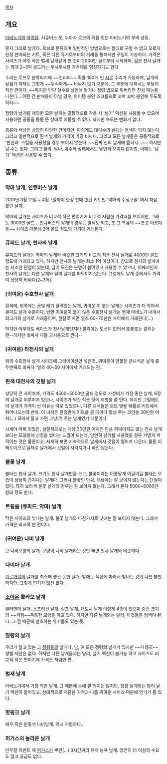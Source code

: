 [[목차]]
== 개요 ==
[[마비노기]]의 [[마비노기/아이템|아이템]]. 서큐버스 옷, 누아자 로브의 뒤를 잇는 마비노기의 부의 상징.

문자 그대로 날개다. 로브로 분류되며 일반적인 방법으로는 절대로 구할 수 없고 오로지 한정 판매되는 키트, 혹은 다른 유저로부터의 거래를 통해서만 구입이 가능하다. 가격은 사이즈가 아주 작은 벌새 날개같이 싼 것이 2000만 골드부터 시작하며, 검은 천사 날개는 최대 2~3억 골드라는 무시무시한 가격대를 형성하기도 한다.

수리는 로브로 분류되기에 ~~진리의~~ 확률 100% 인 [[시몬(마비노기)|시몬]] 수리가 가능하며, 날개의 상점가 자체도 그렇게 ~~무식하게~~ 비싸지 않기 때문에, 그 부분에 대해서는 부담이 적은 편이다. ~~하지만 만약 실수로 상점에 팔거나 정령 밥으로 줘버리면 진심 피눈물 나온다... 이런 건 판매용이 아닐 경우, 아이템 봉인 스크롤으로 꼬박 꼬박 봉인해 두도록 하자~~

정령의 날개를 제외한 모든 날개는 공통적으로 착용 시 '날기' 액션을 사용할 수 있으며 사용하면 공중을 둥둥 뜬 상태로 이동할 수 있다. 하지만 속도는 변화가 없다.

종류와 색상은 상당히 다양한 편이지만, 아쉽게도 대다수의 날개는 염색이 되지 않는다. 그리고 일반적으로 흰색 날개의 가격이 가장 비싸다. 그리고 모든 날개들은 공통적으로 '반신화' 스킬을 사용했을 경우 보이지 않는다. ~~진짜 신의 날개에 묻혀서...~~ 하지만 날 수는 있다. 그리고 팔라, 닼나, 야수화 상태에서도 당연히 보이지 않지만, 이때도 '날기' 액션은 사용할 수 있다.

== 종류 ==
=== 악마 날개, 인큐버스 날개 ===
2013년 3월 21일 ~ 4월 7일까지 한정 판매 했던 키트인 '악마의 수정구슬' 에서 처음 풀린 날개.

악마의 날개는 사이즈가 비교적 작은 편이기에 비교적 저렴한 가격대를 보이지만, 그래도 3000만 골드... 인큐버스의 날개의 경우는 염색도 되고, 또 그 특유의 ~~크고 아름다운~~ 사이즈 때문에 2억 골드 정도의 가격에 거래된다.

=== 큐피드 날개, 천사의 날개 ===
큐피드의 날개는 악마의 날개와 비슷한 크기의 비교적 작은 천사 날개로 4000만 골드 정도에 거래되고 있다, 하지만 천사의 날개는 최소 1억 이상이다. 참고로 천사의 날개에는 사소한 단점이 있는데, 날기 모션은 분명히 붙어있고 사용할 수 있으나, 어째서인지 천사의 날개는 다른 날개와 달리 날개를 퍼덕이지 않는다. 그럼에도 날개 중에서도 가격이 상당히 비싸다(2~3억).

=== (귀여운) 수호천사 날개 ===
흰색에, 위쪽에는 금빛 태가 달려있는 날개, 귀여운 이 붙는 날개는 사이즈가 더 작아서 큐피드 날개 수준이다.
반면 귀여운이 붙지 않은 수호천사 날개는 현재 마비노기 내에서 최고가의 날개로 거래중이며, 현찰로 치면 얼추 60~70만원 사이에서 거래된다(...)

하지만 아무래도 베이스가 천사날개인지라 펄럭이는 모션이 없어서 호불호는 갈리는 편--하지만 비싸서 다들 과시용으로 낀다--

=== (귀여운) 타천사의 날개 ===
위의 수호천사 날개 시리즈에 그라데이션만 넣은것, 귀여운이 안붙은 큰녀석은 날개 중 두번째로 비싸다. 얼추 40~50 사이에서 거래되는 편.

=== 흰색 대천사의 깃털 날개 ===
상당히 큰 사이즈에, 가격도 4500~5000만 골드 정도로 가성비가 가장 좋은 날개, 6장의 날개로 이루어져 있으나, 사이즈가 약간 작은 탓에 취향을 좀 탄다. 하지만 그럼에도 이 날개가 가격이 싼 이유는 따로 있었으니, 다른 녀석들은 로또 맞을 확률로 키트에서 튀어나오는데 반해, 이 녀석은 한정판매 키트를 깔 때마다 항상 주는 코인을 30만원 어치(...) 모아서 들고 가면 그냥(?) 주는 날개였기 때문이다.

시세야 어찌 되었든, 실질적으로는 개당 30만원 어치인 만큼 퍼덕이지도 않는 천사 날개 보다는 모델링에 신경을 썼다는 느낌이 드는데, 당연히 날기를 사용했을 경우 가볍게 퍼덕이는 것은 물론이고, 자세히 보면 지속적으로 날개에서 깃털이 떨어져 나온다. 물론 이펙트이므로 실제로 날개에서 깃털이 사라지거나 하진 않는다.

=== 불꽃 날개 ===
불타는 천사 날개. 크기도 천사 날개만큼 크고, 불꽃이라는 이름답게 이글이글 불타는 모습이 상당히 간지나는 날개다. 그러나 불꽃인 만큼, 대낮에는 잘 보이지 않는다는 단점이 있다. 특히 보라색 불꽃 날개의 경우는 잘 보이지 않는다. 그래서 혼자 5000~6000만원대 정도 한다.

=== 트윙클 (큐피드, 악마) 날개 ===
작은 사이즈의 빛나는 날개. 불꽃 날개와 마찬가지로 낮에는 잘 보이지 않는다. 그래서 가격은 비교적 싼 편이다.

=== (귀여운) 나비 날개 ===
큰 나비모양의 날개. 모양이 나비 날개라는 것만 빼면 천사 날개와 비슷하다.

=== 다이아 날개 ===
[[기르가쉬]]의 날개를 축소해 놓은 듯한 날개. 밤에는 색상에 따라서 빛나는 것이 나름 볼만 하지만, 그렇게 인기가 많진 않다.

=== [[소드 아트 온라인|소아온]] 콜라보 날개 ===
샐러맨더 날개, 스프리건 날개, 실프 날개, 캐트시 날개 이렇게 4종이 있으며 중간 크기의 ~~저렴~~독특한 모양을 하고 있다. 하지만 다른 날개와는 달리, 이것들은 염색이 된다. 그 점 때문에 선호하는 유저들도 있는 듯. 

=== 정령의 날개 ===
우리가 알고 있는 그 [[정령무기|정령]]들의 날개다. 남, 여 모든 정령의 날개가 있지만 ~~다행히~~ 성별 제한은 없다. 하지만 다른 날개들과는 달리, 날기 액션이 불가능 하고 사이즈도 비교적 작은 편이기에 가격은 저렴한 편.

=== 벌새 날개 ===
마비노기에서 가장 작은 날개. 그 때문에 눈에 잘 띄지는 않지만, 정령 날개와는 달리 날기 액션이 붙어있고, 상대적으로 저렴한 가격과 나름 귀여운 사이즈 덕분에 인기가 좀 있다.

=== 핫핑크 날개 ===
매우 작은 분홍색 나비날개. 역시 저렴하다...

=== 퍼거스의 놀라운 날개 ===
만우절 이벤트 때 [[퍼거스(마비노기)|퍼거스]]가 뿌린(...) 3시간짜리 유저 능욕 날개. 당연히 더 이상의 수요도 없고 공급도 없다.
